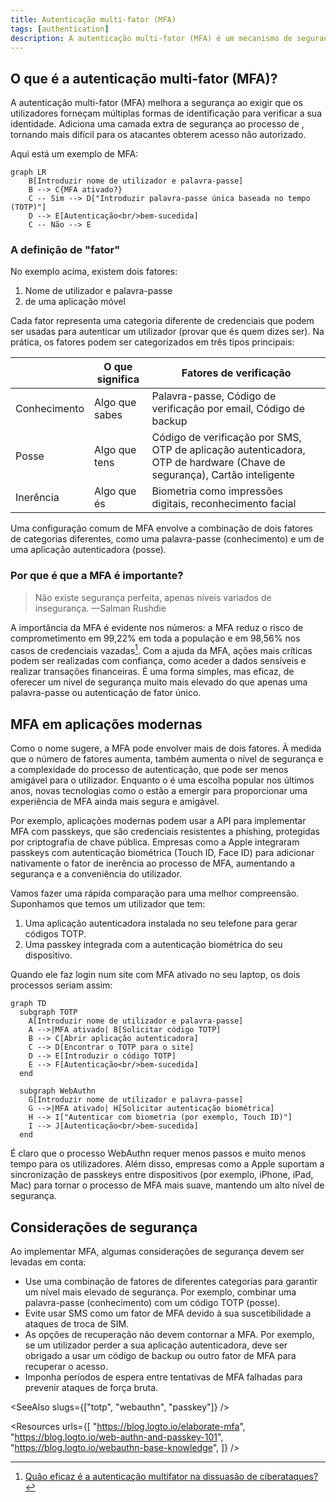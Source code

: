 ```yaml
---
title: Autenticação multi-fator (MFA)
tags: [authentication]
description: A autenticação multi-fator (MFA) é um mecanismo de segurança que requer que os utilizadores forneçam pelo menos duas formas de identificação para completar o processo de autenticação. Adiciona uma camada extra de segurança que reduz significativamente o risco de acesso não autorizado.
---
```


## O que é a autenticação multi-fator (MFA)?

A autenticação multi-fator (MFA) melhora a segurança ao exigir que os utilizadores forneçam múltiplas formas de identificação para verificar a sua identidade. Adiciona uma camada extra de segurança ao processo de <Ref slug="authentication" />, tornando mais difícil para os atacantes obterem acesso não autorizado.

Aqui está um exemplo de MFA:

```mermaid
graph LR
    B[Introduzir nome de utilizador e palavra-passe]
    B --> C{MFA ativado?}
    C -- Sim --> D["Introduzir palavra-passe única baseada no tempo (TOTP)"]
    D --> E[Autenticação<br/>bem-sucedida]
    C -- Não --> E
```

### A definição de "fator"

No exemplo acima, existem dois fatores:

1. Nome de utilizador e palavra-passe
2. <Ref slug="totp" /> de uma aplicação móvel

Cada fator representa uma categoria diferente de credenciais que podem ser usadas para autenticar um utilizador (provar que és quem dizes ser). Na prática, os fatores podem ser categorizados em três tipos principais:

|            | O que significa    | Fatores de verificação                                                                 |
| ---------- | ------------------ | ------------------------------------------------------------------------------------- |
| Conhecimento | Algo que sabes    | Palavra-passe, Código de verificação por email, Código de backup                      |
| Posse      | Algo que tens      | Código de verificação por SMS, OTP de aplicação autenticadora, OTP de hardware (Chave de segurança), Cartão inteligente |
| Inerência  | Algo que és        | Biometria como impressões digitais, reconhecimento facial                             |

Uma configuração comum de MFA envolve a combinação de dois fatores de categorias diferentes, como uma palavra-passe (conhecimento) e um <Ref slug="totp" /> de uma aplicação autenticadora (posse).

### Por que é que a MFA é importante?

> Não existe segurança perfeita, apenas níveis variados de insegurança. —Salman Rushdie

A importância da MFA é evidente nos números: a MFA reduz o risco de comprometimento em 99,22% em toda a população e em 98,56% nos casos de credenciais vazadas[^1]. Com a ajuda da MFA, ações mais críticas podem ser realizadas com confiança, como aceder a dados sensíveis e realizar transações financeiras. É uma forma simples, mas eficaz, de oferecer um nível de segurança muito mais elevado do que apenas uma palavra-passe ou autenticação de fator único.

## MFA em aplicações modernas

Como o nome sugere, a MFA pode envolver mais de dois fatores. À medida que o número de fatores aumenta, também aumenta o nível de segurança e a complexidade do processo de autenticação, que pode ser menos amigável para o utilizador. Enquanto o <Ref slug="totp" /> é uma escolha popular nos últimos anos, novas tecnologias como o <Ref slug="passkey" /> estão a emergir para proporcionar uma experiência de MFA ainda mais segura e amigável.

Por exemplo, aplicações modernas podem usar a API <Ref slug="webauthn" /> para implementar MFA com passkeys, que são credenciais resistentes a phishing, protegidas por criptografia de chave pública. Empresas como a Apple integraram passkeys com autenticação biométrica (Touch ID, Face ID) para adicionar nativamente o fator de inerência ao processo de MFA, aumentando a segurança e a conveniência do utilizador.

Vamos fazer uma rápida comparação para uma melhor compreensão. Suponhamos que temos um utilizador que tem:

1. Uma aplicação autenticadora instalada no seu telefone para gerar códigos TOTP.
2. Uma passkey integrada com a autenticação biométrica do seu dispositivo.

Quando ele faz login num site com MFA ativado no seu laptop, os dois processos seriam assim:

```mermaid
graph TD
  subgraph TOTP
    A[Introduzir nome de utilizador e palavra-passe]
    A -->|MFA ativado| B[Solicitar código TOTP]
    B --> C[Abrir aplicação autenticadora]
    C --> D[Encontrar o TOTP para o site]
    D --> E[Introduzir o código TOTP]
    E --> F[Autenticação<br/>bem-sucedida]
  end

  subgraph WebAuthn
    G[Introduzir nome de utilizador e palavra-passe]
    G -->|MFA ativado| H[Solicitar autenticação biométrica]
    H --> I["Autenticar com biometria (por exemplo, Touch ID)"]
    I --> J[Autenticação<br/>bem-sucedida]
  end
```

É claro que o processo WebAuthn requer menos passos e muito menos tempo para os utilizadores. Além disso, empresas como a Apple suportam a sincronização de passkeys entre dispositivos (por exemplo, iPhone, iPad, Mac) para tornar o processo de MFA mais suave, mantendo um alto nível de segurança.

## Considerações de segurança

Ao implementar MFA, algumas considerações de segurança devem ser levadas em conta:

- Use uma combinação de fatores de diferentes categorias para garantir um nível mais elevado de segurança. Por exemplo, combinar uma palavra-passe (conhecimento) com um código TOTP (posse).
- Evite usar SMS como um fator de MFA devido à sua suscetibilidade a ataques de troca de SIM.
- As opções de recuperação não devem contornar a MFA. Por exemplo, se um utilizador perder a sua aplicação autenticadora, deve ser obrigado a usar um código de backup ou outro fator de MFA para recuperar o acesso.
- Imponha períodos de espera entre tentativas de MFA falhadas para prevenir ataques de força bruta.

[^1]: [Quão eficaz é a autenticação multifator na dissuasão de ciberataques?](https://query.prod.cms.rt.microsoft.com/cms/api/am/binary/RW166lD)

<SeeAlso slugs={["totp", "webauthn", "passkey"]} />

<Resources
  urls={[
    "https://blog.logto.io/elaborate-mfa",
    "https://blog.logto.io/web-authn-and-passkey-101",
    "https://blog.logto.io/webauthn-base-knowledge",
  ]}
/>